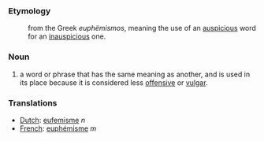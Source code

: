 === Etymology ===
:from the Greek ''euphëmismos'', meaning the use of an [[auspicious]] word for an [[inauspicious]] one.
=== Noun ===
#a word or phrase that has the same meaning as another, and is used in its place because it is considered less [[offensive]] or [[vulgar]].

=== Translations ===
*[[Dutch]]: [[eufemisme]] ''n''
*[[French]]: [[euphémisme]] ''m''